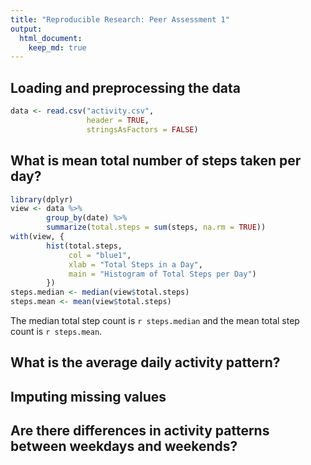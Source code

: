 ```yaml
---
title: "Reproducible Research: Peer Assessment 1"
output: 
  html_document:
    keep_md: true
---
```



## Loading and preprocessing the data
```r
data <- read.csv("activity.csv", 
                 header = TRUE, 
                 stringsAsFactors = FALSE)
```


## What is mean total number of steps taken per day?
```r
library(dplyr)
view <- data %>% 
        group_by(date) %>% 
        summarize(total.steps = sum(steps, na.rm = TRUE))
with(view, {
        hist(total.steps, 
             col = "blue1", 
             xlab = "Total Steps in a Day", 
             main = "Histogram of Total Steps per Day")
        })
steps.median <- median(view$total.steps)
steps.mean <- mean(view$total.steps)
```

The median total step count is `r steps.median` and the mean total step count is
`r steps.mean`.

## What is the average daily activity pattern?



## Imputing missing values



## Are there differences in activity patterns between weekdays and weekends?
